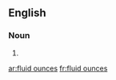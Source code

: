 ==English==

===Noun===
{{head|en|head=[[fluid]] [[ounces]]}}

# {{plural of|fluid ounce}}

[[ar:fluid ounces]]
[[fr:fluid ounces]]